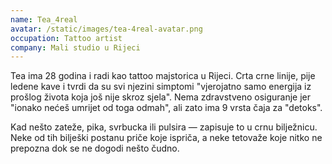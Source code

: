 ```yaml
---
name: Tea_4real
avatar: /static/images/tea-4real-avatar.png
occupation: Tattoo artist
company: Mali studio u Rijeci
---
```


Tea ima 28 godina i radi kao tattoo majstorica u Rijeci. Crta crne linije, pije ledene kave i tvrdi da su svi njezini simptomi "vjerojatno samo energija iz prošlog života koja još nije skroz sjela". Nema zdravstveno osiguranje jer "ionako nećeš umrijet od toga odmah", ali zato ima 9 vrsta čaja za "detoks".

Kad nešto zateže, pika, svrbucka ili pulsira — zapisuje to u crnu bilježnicu. Neke od tih bilješki postanu priče koje ispriča, a neke tetovaže koje nitko ne prepozna dok se ne dogodi nešto čudno.

